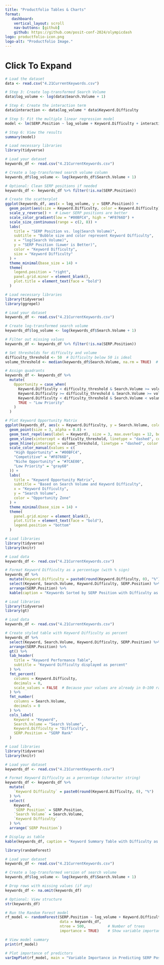 ```yaml
---
title: "Productfolio Tables & Charts"
format:
   dashboard:
    vertical_layout: scroll
    nav-buttons: [github]
    github: https://github.com/posit-conf-2024/olympicdash
logo: productfolio-icon.png
logo-alt: "Productfolio Image."
---
```

#  Click To Expand
```r
# Load the dataset
data <- read.csv("4.21CurrentKeywords.csv")
```

```r
# Step 3: Create log-transformed Search Volume
data$log_volume <- log(data$Search.Volume + 1)
```

```r
# Step 4: Create the interaction term
data$interaction <- data$log_volume * data$Keyword.Difficulty
```

```r
# Step 5: Fit the multiple linear regression model
model <- lm(SERP.Position ~ log_volume + Keyword.Difficulty + interaction, data = data)
```
```r
# Step 6: View the results
summary(model)

```

```r
# Load necessary libraries
library(tidyverse)
```

```r
# Load your dataset
keywords_df <- read.csv("4.21CurrentKeywords.csv")
```

```r
# Create a log-transformed search volume column
keywords_df$log_volume <- log(keywords_df$Search.Volume + 1)
```

```r
# Optional: Clean SERP positions if needed
keywords_df <- keywords_df %>% filter(!is.na(SERP.Position))
```

```r
# Create the scatterplot
ggplot(keywords_df, aes(x = log_volume, y = SERP.Position)) +
  geom_point(aes(size = Keyword.Difficulty, color = Keyword.Difficulty), alpha = 0.8) +
  scale_y_reverse() +  # Lower SERP positions are better
  scale_color_gradient(low = "#00BFC4", high = "#F8766D") +
  scale_size_continuous(range = c(2, 8)) +
  labs(
    title = "SERP Position vs. log(Search Volume)",
    subtitle = "Bubble size and color represent Keyword Difficulty",
    x = "log(Search Volume)",
    y = "SERP Position (Lower is Better)",
    color = "Keyword Difficulty",
    size = "Keyword Difficulty"
  ) +
  theme_minimal(base_size = 14) +
  theme(
    legend.position = "right",
    panel.grid.minor = element_blank(),
    plot.title = element_text(face = "bold")
  )
```

```r
# Load necessary libraries
library(tidyverse)
library(ggrepel)
```

```r
# Load your dataset
keywords_df <- read.csv("4.21CurrentKeywords.csv")

# Create log-transformed search volume
keywords_df$log_volume <- log(keywords_df$Search.Volume + 1)

# Filter out missing values
keywords_df <- keywords_df %>% filter(!is.na(SERP.Position))
```

```r
# Set thresholds for difficulty and volume
difficulty_threshold <- 50  # Difficulty below 50 is ideal
volume_threshold <- median(keywords_df$Search.Volume, na.rm = TRUE)  # Use median for this dataset
```

```r
# Assign quadrants
keywords_df <- keywords_df %>%
  mutate(
    Opportunity = case_when(
      Keyword.Difficulty < difficulty_threshold & Search.Volume >= volume_threshold ~ "High Opportunity",
      Keyword.Difficulty >= difficulty_threshold & Search.Volume >= volume_threshold ~ "Competitive",
      Keyword.Difficulty < difficulty_threshold & Search.Volume < volume_threshold ~ "Niche Opportunity",
      TRUE ~ "Low Priority"
    )
  )
```

```r
# Plot Keyword Opportunity Matrix
ggplot(keywords_df, aes(x = Keyword.Difficulty, y = Search.Volume, color = Opportunity)) +
  geom_point(size = 3, alpha = 0.8) +
  geom_text_repel(aes(label = Keyword), size = 3, max.overlaps = 12, box.padding = 0.4) +
  geom_vline(xintercept = difficulty_threshold, linetype = "dashed", color = "gray40") +
  geom_hline(yintercept = volume_threshold, linetype = "dashed", color = "gray40") +
  scale_color_manual(values = c(
    "High Opportunity" = "#00BFC4",
    "Competitive" = "#F8766D",
    "Niche Opportunity" = "#7CAE00",
    "Low Priority" = "gray60"
  )) +
  labs(
    title = "Keyword Opportunity Matrix",
    subtitle = "Based on Search Volume and Keyword Difficulty",
    x = "Keyword Difficulty",
    y = "Search Volume",
    color = "Opportunity Zone"
  ) +
  theme_minimal(base_size = 14) +
  theme(
    panel.grid.minor = element_blank(),
    plot.title = element_text(face = "bold"),
    legend.position = "bottom"
  )

```

```r
# Load libraries
library(tidyverse)
library(knitr)

# Load data
keywords_df <- read.csv("4.21CurrentKeywords.csv")

# Format Keyword Difficulty as a percentage (with % sign)
keywords_df %>%
  mutate(Keyword.Difficulty = paste0(round(Keyword.Difficulty, 0), "%")) %>%
  select(Keyword, Search.Volume, Keyword.Difficulty, SERP.Position) %>%
  arrange(SERP.Position) %>%
  kable(caption = "Keywords Sorted by SERP Position with Difficulty as %")

```

```r
# Load libraries
library(tidyverse)
library(gt)

# Load data
keywords_df <- read.csv("4.21CurrentKeywords.csv")

# Create styled table with Keyword Difficulty as percent
keywords_df %>%
  select(Keyword, Search.Volume, Keyword.Difficulty, SERP.Position) %>%
  arrange(SERP.Position) %>%
  gt() %>%
  tab_header(
    title = "Keyword Performance Table",
    subtitle = "Keyword Difficulty displayed as percent"
  ) %>%
  fmt_percent(
    columns = Keyword.Difficulty,
    decimals = 0,
    scale_values = FALSE  # Because your values are already in 0–100 range
  ) %>%
  fmt_number(
    columns = Search.Volume,
    decimals = 0
  ) %>%
  cols_label(
    Keyword = "Keyword",
    Search.Volume = "Search Volume",
    Keyword.Difficulty = "Difficulty",
    SERP.Position = "SERP Rank"
  )

```

```r
# Load libraries
library(tidyverse)
library(knitr)

# Load your dataset
keywords_df <- read.csv("4.21CurrentKeywords.csv")

# Format Keyword Difficulty as a percentage (character string)
keywords_df <- keywords_df %>%
  mutate(
    `Keyword Difficulty` = paste0(round(Keyword.Difficulty, 0), "%")
  ) %>%
  select(
    Keyword,
    `SERP Position` = SERP.Position,
    `Search Volume` = Search.Volume,
    `Keyword Difficulty`
  ) %>%
  arrange(`SERP Position`)

# Display as table
kable(keywords_df, caption = "Keyword Summary Table with Difficulty as %")

```

```r
library(randomForest)
```

```r
# Load your dataset
keywords_df <- read.csv("4.21CurrentKeywords.csv")

# Create a log-transformed version of search volume
keywords_df$log_volume <- log(keywords_df$Search.Volume + 1)

# Drop rows with missing values (if any)
keywords_df <- na.omit(keywords_df)

# Optional: View structure
str(keywords_df)

```

```r
# Run the Random Forest model
rf_model <- randomForest(SERP.Position ~ log_volume + Keyword.Difficulty,
                         data = keywords_df,
                         ntree = 500,          # Number of trees
                         importance = TRUE)    # Show variable importance

# View model summary
print(rf_model)

```

```r
# Plot importance of predictors
varImpPlot(rf_model, main = "Variable Importance in Predicting SERP Position")
```